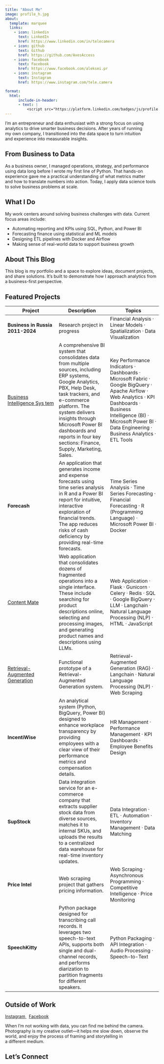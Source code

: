 ```yaml
---
title: "About Me"
image: profile_h.jpg
about:
  template: marquee
  links:
    - icon: linkedin
      text: LinkedIn
      href: https://www.linkedin.com/in/telecamera
    - icon: github
      text: Github
      href: https://github.com/AxesAccess
    - icon: facebook
      text: Facebook
      href: https://www.facebook.com/aleksei.pr
    - icon: instagram
      text: Instagram
      href: https://www.instagram.com/tele.camera

format:
  html:
      include-in-header:
      - text: |
          <script src="https://platform.linkedin.com/badges/js/profile.js" async defer type="text/javascript"></script>
---
```


I'm an entrepreneur and data enthusiast with a strong focus on using
analytics to drive smarter business decisions. After years of running
my own company, I transitioned into the data space to turn intuition
and experience into measurable insights.

## From Business to Data

As a business owner, I managed operations, strategy, and performance
using data long before I wrote my first line of Python. That hands-on
experience gave me a practical understanding of what metrics matter
and how to translate numbers into action. Today, I apply data science
tools to solve business problems at scale.

## What I Do

My work centers around solving business challenges with data. Current
focus areas include:

-   Automating reporting and KPIs using SQL, Python, and Power BI\
-   Forecasting finance using statistical and ML models\
-   Designing ETL pipelines with Docker and Airflow\
-   Making sense of real-world data to support business growth

## About This Blog

This blog is my portfolio and a space to explore ideas, document
projects, and share solutions. It’s built to demonstrate how I approach
analytics from a business-first perspective.

## Featured Projects

| Project | Description | Topics |
|----|----|----|
| **Business in Russia 2011-2024** | Research project in progress | Financial Analysis · Linear Models · Spatialization · Data Visualization |
| [Business Intelligence Sys tem](/posts/202%205%200106-bi-flowchart/) | A comprehensive BI system that consolidates data from multiple sources, including ERP systems, Google Analytics, PBX, Help Desk, task trackers, and e-commerce platform. The system delivers insights through Microsoft Power BI dashboards and reports in four key sections: Finance, Supply, Marketing, Sales. | Key Performance Indicators · Dashboards · Microsoft Fabric · Google BigQuery · Apache Airflow · Web Analytics · KPI Dashboards · Business Intelligence (BI) · Microsoft Power BI · Data Engineering · Business Analytics · ETL Tools |
| **Forecash** | An application that generates income and expense forecasts using time series analysis in R and a Power BI report for intuitive, interactive exploration of financial trends. The app reduces risks of cash deficiency by providing real-time forecasts. | Time Series Analysis · Time Series Forecasting · Financial Forecasting · R (Programming Language) · Microsoft Power BI · Docker |
| [Content Mate](/posts/202%205%200531-content-mate/) | Web application that consolidates dozens of fragmented operations into a single interface. These include searching for product descriptions online, selecting and processing images, and generating product names and descriptions using LLMs. | Web Application · Flask · Gunicorn · Celery · Redis · SQL · Google BigQuery · LLM · Langchain · Natural Language Processing (NLP) · HTML · JavaScript |
| [Retrieval-Augmented Generation](/%20p%20osts/20250321-rag/) | Functional prototype of a Retrieval-Augmented Generation system. | Retrieval-Augmented Generation (RAG) · Langchain · Natural Language Processing (NLP) · Web Scraping |
| **IncentiWise** | An analytical system (Python, BigQuery, Power BI) designed to enhance workplace transparency by providing employees with a clear view of their performance metrics and compensation details. | HR Management · Performance Management · KPI Dashboards · Employee Benefits Design |
| **SupStock** | Data integration service for an e-commerce company that extracts supplier stock data from diverse sources, matches it to internal SKUs, and uploads the results to a centralized data warehouse for real-time inventory updates. | Data Integration · ETL · Automation · Inventory Management · Data Matching |
| **Price Intel** | Web scraping project that gathers pricing information. | Web Scraping · Asynchronous Programming · Competitive Intelligence · Price Monitoring |
| **SpeechKitty** | Python package designed for transcribing call records. It leverages two speech-to-text APIs, supports both single and dual-channel records, and performs diarization to partition fragments for different speakers. | Python Packaging · API Integration · Audio Processing · Speech-to-Text |

## Outside of Work

<a href="https://www.instagram.com/tele.camera" class="about-link" rel="" target="" data-original-href="https://www.instagram.com/tele.camera">
<i class="bi bi-instagram"></i> [Instagram]{.about-link-text} </a> 
<a href="https://www.facebook.com/aleksei.pr" class="about-link" rel="" target="" data-original-href="https://www.facebook.com/aleksei.pr">
<i class="bi bi-facebook"></i> [Facebook]{.about-link-text} </a>

When I'm not working with data, you can find me behind the camera.
Photography is my creative outlet—it helps me slow down, observe the
world, and enjoy the process of framing and storytelling in
a different medium.

## Let’s Connect

::: {.badge-base .LI-profile-badge data-locale="en_US" data-size="large" data-theme="light" data-type="HORIZONTAL" data-vanity="telecamera" data-version="v1"}
:::
